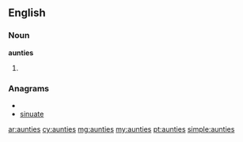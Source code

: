 ==English==

===Noun===
'''aunties'''

#{{plural of|auntie}}

===Anagrams===
* {{alphagram|aeinstu}}
* [[sinuate#English|sinuate]]

[[ar:aunties]]
[[cy:aunties]]
[[mg:aunties]]
[[my:aunties]]
[[pt:aunties]]
[[simple:aunties]]